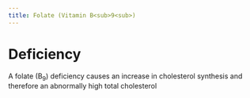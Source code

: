 ```yaml
---
title: Folate (Vitamin B<sub>9<sub>)
---
```





<h1 id="deficiency">Deficiency</h1>

A folate (B<sub>9</sub>) deficiency causes an increase in cholesterol synthesis and therefore an abnormally high total cholesterol
